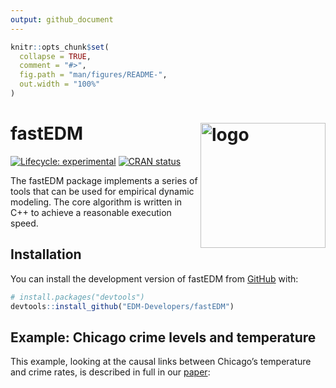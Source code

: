 ```yaml
---
output: github_document
---
```


<!-- README.md is generated from README.Rmd. Please edit that file -->

```r
knitr::opts_chunk$set(
  collapse = TRUE,
  comment = "#>",
  fig.path = "man/figures/README-",
  out.width = "100%"
)
```

# fastEDM <img src="man/figures/logo.png" align="right" height="200" alt="logo" />

<!-- badges: start -->
[![Lifecycle: experimental](https://img.shields.io/badge/lifecycle-experimental-orange.svg)](https://lifecycle.r-lib.org/articles/stages.html#experimental)
[![CRAN status](https://www.r-pkg.org/badges/version/fastEDM)](https://CRAN.R-project.org/package=fastEDM)
<!-- badges: end -->

The fastEDM package implements a series of tools that can be used for empirical dynamic modeling. The core algorithm is written in C++ to achieve a reasonable execution speed.

## Installation

You can install the development version of fastEDM from [GitHub](https://github.com/) with:

``` r
# install.packages("devtools")
devtools::install_github("EDM-Developers/fastEDM")
```

## Example: Chicago crime levels and temperature

This example, looking at the causal links between Chicago's temperature and crime rates, is described in full in our [paper](https://jinjingli.github.io/edm/edm-wp.pdf):

```r
```

